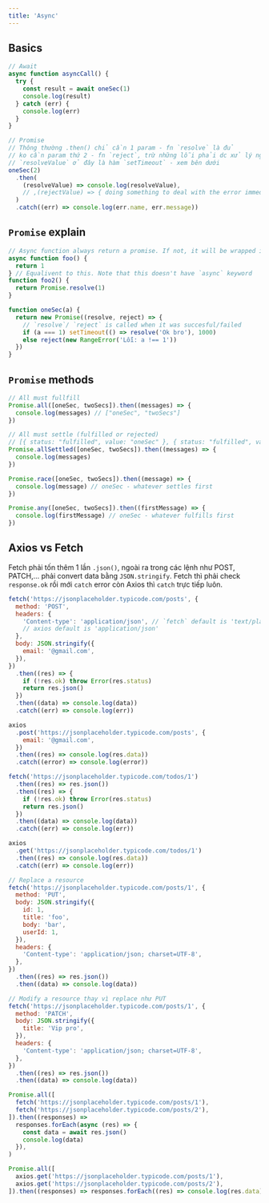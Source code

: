 ```yaml
---
title: 'Async'
---
```



## Basics

```js
// Await
async function asyncCall() {
  try {
    const result = await oneSec(1)
    console.log(result)
  } catch (err) {
    console.log(err)
  }
}

// Promise
// Thông thường .then() chỉ cần 1 param - fn `resolve` là đủ
// ko cần param thứ 2 - fn `reject`, trừ những lỗi phải dc xử lý ngay lập tức.
// `resolveValue` ở đây là hàm `setTimeout` - xem bên dưới
oneSec(2)
  .then(
    (resolveValue) => console.log(resolveValue),
    // ,(rejectValue) => { doing something to deal with the error immediately }
  )
  .catch((err) => console.log(err.name, err.message))
```

## `Promise` explain

```js
// Async function always return a promise. If not, it will be wrapped in a Promise
async function foo() {
  return 1
} // Equalivent to this. Note that this doesn't have `async` keyword
function foo2() {
  return Promise.resolve(1)
}

function oneSec(a) {
  return new Promise((resolve, reject) => {
    // `resolve`/ `reject` is called when it was succesful/failed
    if (a === 1) setTimeout(() => resolve('Ok bro'), 1000)
    else reject(new RangeError('Lỗi: a !== 1'))
  })
}
```

## `Promise` methods

```js
// All must fullfill
Promise.all([oneSec, twoSecs]).then((messages) => {
  console.log(messages) // ["oneSec", "twoSecs"]
})

// All must settle (fulfilled or rejected)
// [{ status: "fulfilled", value: "oneSec" }, { status: "fulfilled", value: "twoSecs" }]
Promise.allSettled([oneSec, twoSecs]).then((messages) => {
  console.log(messages)
})

Promise.race([oneSec, twoSecs]).then((message) => {
  console.log(message) // oneSec - whatever settles first
})

Promise.any([oneSec, twoSecs]).then((firstMessage) => {
  console.log(firstMessage) // oneSec - whatever fulfills first
})
```

## Axios vs Fetch

Fetch phải tốn thêm 1 lần `.json()`, ngoài ra trong các lệnh như POST, PATCH,... phải convert data bằng `JSON.stringify`. Fetch thì phải check `response.ok` rồi mới `catch` error còn Axios thì `catch` trực tiếp luôn.

<Tabs>
  <TabItem value="POST" label="POST">

```js
fetch('https://jsonplaceholder.typicode.com/posts', {
  method: 'POST',
  headers: {
    'Content-type': 'application/json', // `fetch` default is 'text/plain'
    // axios default is 'application/json'
  },
  body: JSON.stringify({
    email: '@gmail.com',
  }),
})
  .then((res) => {
    if (!res.ok) throw Error(res.status)
    return res.json()
  })
  .then((data) => console.log(data))
  .catch((err) => console.log(err))

axios
  .post('https://jsonplaceholder.typicode.com/posts', {
    email: '@gmail.com',
  })
  .then((res) => console.log(res.data))
  .catch((error) => console.log(error))
```

  </TabItem>
  
  <TabItem value="GET" label="GET">

```js
fetch('https://jsonplaceholder.typicode.com/todos/1')
  .then((res) => res.json())
  .then((res) => {
    if (!res.ok) throw Error(res.status)
    return res.json()
  })
  .then((data) => console.log(data))
  .catch((err) => console.log(err))

axios
  .get('https://jsonplaceholder.typicode.com/todos/1')
  .then((res) => console.log(res.data))
  .catch((err) => console.log(err))
```

  </TabItem>

  <TabItem value="PUT" label="PUT">

```js
// Replace a resource
fetch('https://jsonplaceholder.typicode.com/posts/1', {
  method: 'PUT',
  body: JSON.stringify({
    id: 1,
    title: 'foo',
    body: 'bar',
    userId: 1,
  }),
  headers: {
    'Content-type': 'application/json; charset=UTF-8',
  },
})
  .then((res) => res.json())
  .then((data) => console.log(data))
```

  </TabItem>

  <TabItem value="PATCH" label="PATCH">

```js
// Modify a resource thay vì replace như PUT
fetch('https://jsonplaceholder.typicode.com/posts/1', {
  method: 'PATCH',
  body: JSON.stringify({
    title: 'Vip pro',
  }),
  headers: {
    'Content-type': 'application/json; charset=UTF-8',
  },
})
  .then((res) => res.json())
  .then((data) => console.log(data))
```

  </TabItem>

  <TabItem value="Concurrent" label="Concurrent">

```js
Promise.all([
  fetch('https://jsonplaceholder.typicode.com/posts/1'),
  fetch('https://jsonplaceholder.typicode.com/posts/2'),
]).then((responses) =>
  responses.forEach(async (res) => {
    const data = await res.json()
    console.log(data)
  }),
)

Promise.all([
  axios.get('https://jsonplaceholder.typicode.com/posts/1'),
  axios.get('https://jsonplaceholder.typicode.com/posts/2'),
]).then((responses) => responses.forEach((res) => console.log(res.data)))
```

  </TabItem>

</Tabs>
